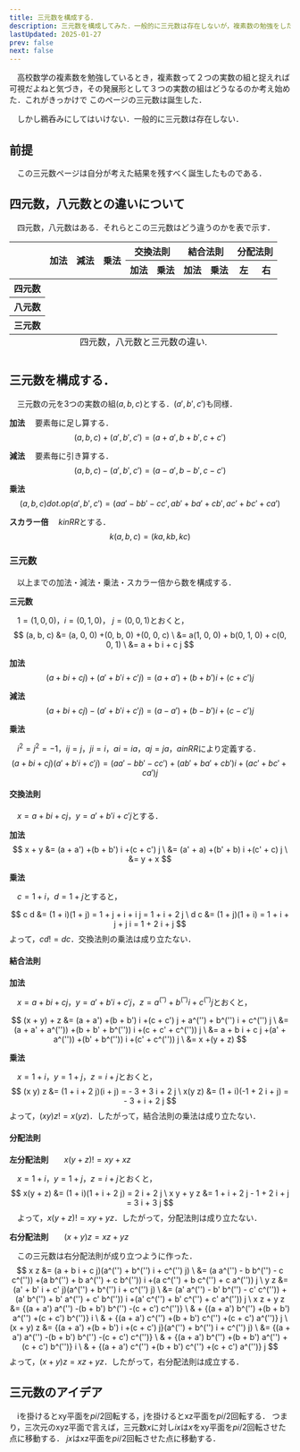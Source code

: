 ```yaml
---
title: 三元数を構成する．
description: 三元数を構成してみた．一般的に三元数は存在しないが，複素数の勉強をしたことで自分なりの三元数を構成できるのではと考え，やってみた．ここのその結果を記す．
lastUpdated: 2025-01-27
prev: false
next: false
---
```



　高校数学の複素数を勉強しているとき，複素数って２つの実数の組と捉えれば可視だよねと気づき，その発展形として３つの実数の組はどうなるのか考え始めた．これがきっかけで
このページの三元数は誕生した．

　しかし鵜呑みにしてはいけない．一般的に三元数は存在しない．

## 前提
　この三元数ページは自分が考えた結果を残すべく誕生したものである．

## 四元数，八元数との違いについて
　四元数，八元数はある．それらとこの三元数はどう違うのかを表で示す．

<table>
  <thead>
    <tr valign="middle">
      <th rowspan="2"></th> 
      <th rowspan="2">加法</th> 
      <th rowspan="2">減法</th> 
      <th rowspan="2">乗法</th> 
      <th colspan="2">交換法則</th>
      <th colspan="2">結合法則</th>
      <th colspan="2">分配法則</th>
    </tr> 
    <tr> 
      <th>加法</th> 
      <th>乗法</th> 
      <th>加法</th> 
      <th>乗法</th> 
      <th>左</th> 
      <th>右</th> 
    </tr> 
  </thead>
  <tbody align="center" >
    <tr>
      <th scope="row">四元数</th> 
      <td><Icon name="approve-check-circle" size="2rem" /></td>
      <td><Icon name="approve-check-circle" size="2rem" /></td>
      <td><Icon name="approve-check-circle" size="2rem" /></td> 
      <td><Icon name="approve-check-circle" size="2rem" /></td> 
      <td><Icon name="close" size="2rem" /></td> 
      <td><Icon name="approve-check-circle" size="2rem" /></td> 
      <td><Icon name="approve-check-circle" size="2rem" /></td> 
      <td><Icon name="approve-check-circle" size="2rem" /></td> 
      <td><Icon name="approve-check-circle" size="2rem" /></td> 
    </tr> 
    <tr>
      <th scope="row" style="text-align:center;">八元数</th> 
      <td><Icon name="approve-check-circle" size="2rem" /></td>
      <td><Icon name="approve-check-circle" size="2rem" /></td>
      <td><Icon name="approve-check-circle" size="2rem" /></td> 
      <td><Icon name="approve-check-circle" size="2rem" /></td> 
      <td><Icon name="close" size="2rem" /></td> 
      <td><Icon name="approve-check-circle" size="2rem" /></td> 
      <td><Icon name="close" size="2rem" /></td> 
      <td><Icon name="approve-check-circle" size="2rem" /></td> 
      <td><Icon name="approve-check-circle" size="2rem" /></td> 
    </tr> 
    <tr> 
      <th scope="row">三元数</th> 
      <td><Icon name="approve-check-circle" size="2rem" /></td>
      <td><Icon name="approve-check-circle" size="2rem" /></td>
      <td><Icon name="approve-check-circle" size="2rem" /></td> 
      <td><Icon name="approve-check-circle" size="2rem" /></td> 
      <td><Icon name="close" size="2rem" /></td> 
      <td><Icon name="approve-check-circle" size="2rem" /></td> 
      <td><Icon name="close" size="2rem" /></td> 
      <td><Icon name="close" size="2rem" /></td> 
      <td><Icon name="approve-check-circle" size="2rem" /></td> 
    </tr> 
  </tbody>
  <caption style="caption-side: bottom;">
    四元数，八元数と三元数の違い. 
  </caption>
</table>


## 三元数を構成する．
　三元数の元を3つの実数の組$(a, b, c)$とする．$(a', b', c')$も同様．

**加法**
　要素毎に足し算する．
  $$
(a, b, c) +(a', b', c') = (a + a', b + b', c + c')
$$

**減法**
　要素毎に引き算する．
  $$
(a, b, c) -(a', b', c') = (a - a', b - b', c - c')
$$

**乗法** 
  $$
(a, b, c) dot.op (a', b', c') = (a a' - b b' - c c', a b' + b a' + c b', a c' + b c' + c a')
$$

**スカラー倍**
　$k in RR$とする．
  $$
k(a, b, c) = (k a, k b, k c)
$$ 

### 三元数
　以上までの加法・減法・乗法・スカラー倍から数を構成する．

**三元数**

　$1 = (1, 0, 0)$，$i = (0, 1, 0)$， $j = (0, 0, 1)$とおくと，
  $$
(a, b, c) &= (a, 0, 0) +(0, b, 0) +(0, 0, c) \
&= a(1, 0, 0) + b(0, 1, 0) + c(0, 0, 1) \
&= a + b i + c j
$$

**加法**
  $$
(a + b i + c j) +(a' + b' i + c' j) = (a + a') +(b + b') i +(c + c') j
$$

**減法**
  $$
(a + b i + c j) -(a' + b' i + c' j) = (a - a') +(b - b') i +(c - c') j
$$

**乗法**

　$i^2 = j^2 = - 1$，$i j = j$，$j i = i$，$a i = i a$，$a j = j a$，$a in RR$により定義する．
  $$
(a + b i + c j)(a' + b' i + c' j) = (a a' - b b' - c c') +(a b' + b a' + c b') i +(a c' + b c' + c a') j
$$

#### 交換法則
　$x = a + b i + c j$，$y = a' + b' i + c' j$とする．

**加法**
  $$
x + y &= (a + a') +(b + b') i +(c + c') j \
&= (a' + a) +(b' + b) i +(c' + c) j \
&= y + x
$$

**乗法**

　$c = 1 + i$，$d = 1 + j$とすると，

  $$
c d &= (1 + i)(1 + j) = 1 + j + i + i j = 1 + i + 2 j \
d c &= (1 + j)(1 + i) = 1 + i + j + j i = 1 + 2 i + j
$$
  よって，$c d != d c$．交換法則の乗法は成り立たない．

#### 結合法則

**加法**

　$x = a + b i + c j$，$y = a' + b' i + c' j$，$z = a^('') + b^('') i + c^('') j$とおくと，

  $$
(x + y) + z &= (a + a') +(b + b') i +(c + c') j + a^('') + b^('') i + c^('') j \
&= (a + a' + a^('')) +(b + b' + b^('')) i +(c + c' + c^('')) j \
&= a + b i + c j +(a' + a^('')) +(b' + b^('')) i +(c' + c^('')) j \
&= x +(y + z)
$$

**乗法**

　$x = 1 + i$，$y = 1 + j$，$z = i + j$とおくと，
  $$
(x y) z &= (1 + i + 2 j)(i + j) = - 3 + 3 i + 2 j \
x(y z) &= (1 + i)(-1 + 2 i + j) = - 3 + i + 2 j
$$
  よって，$(x y) z != x(y z)$．したがって，結合法則の乗法は成り立たない．

#### 分配法則

**左分配法則**　　$x(y + z) != x y + x z$

　$x = 1 + i$，$y = 1 + j$，$z = i + j$とおくと，
  $$
x(y + z) &= (1 + i)(1 + i + 2 j) = 2 i + 2 j \
x y + y z &= 1 + i + 2 j - 1 + 2 i + j = 3 i + 3 j
$$
　よって，$x(y + z) != x y + y z$．したがって，分配法則は成り立たない．

**右分配法則**　　$(x + y) z = x z + y z$

　この三元数は右分配法則が成り立つように作った．
  $$
x z &= (a + b i + c j)(a^('') + b^('') i + c^('') j) \
&= (a a^('') - b b^('') - c c^('')) +(a b^('') + b a^('') + c b^('')) i +(a c^('') + b c^('') + c a^('')) j \
y z &= (a' + b' i + c' j)(a^('') + b^('') i + c^('') j) \
&= (a' a^('') - b' b^('') - c' c^('')) +(a' b^('') + b' a^('') + c' b^('')) i +(a' c^('') + b' c^('') + c' a^('')) j \
x z + y z &= {(a + a') a^('') -(b + b') b^('') -(c + c') c^('')} \
& + {(a + a') b^('') +(b + b') a^('') +(c + c') b^('')} i \
& + {(a + a') c^('') +(b + b') c^('') +(c + c') a^('')} j \
(x + y) z &= {(a + a') +(b + b') i +(c + c') j}(a^('') + b^('') i + c^('') j) \
&= {(a + a') a^('') -(b + b') b^('') -(c + c') c^('')} \
& + {(a + a') b^('') +(b + b') a^('') +(c + c') b^('')} i \
& + {(a + a') c^('') +(b + b') c^('') +(c + c') a^('')} j
$$
  よって，$(x + y) z = x z + y z$．したがって，右分配法則は成立する．

  
## 三元数のアイデア
　iを掛けるとxy平面を$pi/2$回転する，jを掛けるとxz平面を$pi/2$回転する．
つまり，三次元のxyz平面で言えば，三元数$x$に対し$i x$は$x$をxy平面を$pi/2$回転させた点に移動する．
$j x$はxz平面を$pi/2$回転させた点に移動する．
